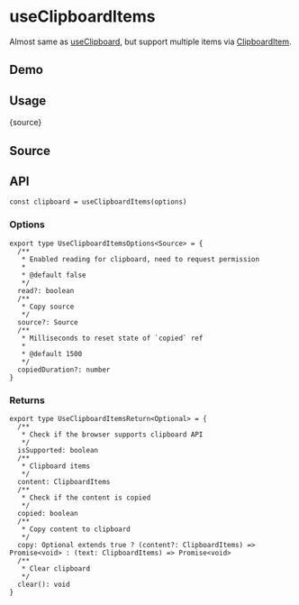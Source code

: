 # useClipboardItems


<HooksType category="Browser" isSupported />

Almost same as [useClipboard](/reference/use-clipboard), but support multiple items via [ClipboardItem](https://developer.mozilla.org/en-US/docs/Web/API/ClipboardItem).

## Demo


<App />

## Usage


<RawCode>{source}</RawCode>

## Source


<Source />

## API

```tsx
const clipboard = useClipboardItems(options)
```

### Options

```tsx
export type UseClipboardItemsOptions<Source> = {
  /**
   * Enabled reading for clipboard, need to request permission
   *
   * @default false
   */
  read?: boolean
  /**
   * Copy source
   */
  source?: Source
  /**
   * Milliseconds to reset state of `copied` ref
   *
   * @default 1500
   */
  copiedDuration?: number
}
```

### Returns

```tsx
export type UseClipboardItemsReturn<Optional> = {
  /**
   * Check if the browser supports clipboard API
   */
  isSupported: boolean
  /**
   * Clipboard items
   */
  content: ClipboardItems
  /**
   * Check if the content is copied
   */
  copied: boolean
  /**
   * Copy content to clipboard
   */
  copy: Optional extends true ? (content?: ClipboardItems) => Promise<void> : (text: ClipboardItems) => Promise<void>
  /**
   * Clear clipboard
   */
  clear(): void
}
```
